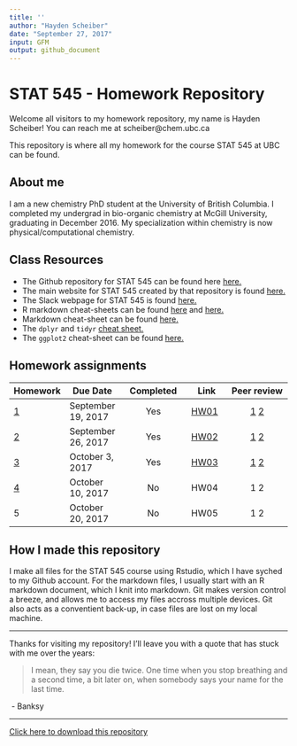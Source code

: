 ```yaml
---
title: ''
author: "Hayden Scheiber"
date: "September 27, 2017"
input: GFM
output: github_document
---
```


# STAT 545 - Homework Repository

Welcome all visitors to my homework repository, my name is Hayden Scheiber! You can reach me at scheiber@chem.ubc.ca

This repository is where all my homework for the course STAT 545 at UBC can be found.

## About me
I am a new chemistry PhD student at the University of British Columbia. I completed my undergrad in bio-organic chemistry at McGill University, graduating in December 2016.
My specialization within chemistry is now physical/computational chemistry. 

## Class Resources
- The Github repository for STAT 545 can be found here [here.](https://github.com/STAT545-UBC/STAT545-UBC.github.io.git "STAT 545 Respoitory")
- The main website for STAT 545 created by that repository is found [here.](http://stat545.com/ "STAT 545 Main Webpage")
- The Slack webpage for STAT 545 is found [here.](https://stat545-2017.slack.com "STAT 545 Slack Webpage")
- R markdown cheat-sheets can be found [here](https://www.rstudio.com/wp-content/uploads/2015/02/rmarkdown-cheatsheet.pdf "Cheat-sheet 1") and [here.](https://www.rstudio.com/wp-content/uploads/2016/03/rmarkdown-cheatsheet-2.0.pdf "Cheat sheet 2")
- Markdown cheat-sheet can be found [here.](https://github.com/adam-p/markdown-here/wiki/Markdown-Cheatsheet "Markdown Cheat-sheet")
- The `dplyr` and `tidyr` [cheat sheet.](https://www.rstudio.com/wp-content/uploads/2015/02/data-wrangling-cheatsheet.pdf "dylyr & tidyr Cheat-sheet")
- The `ggplot2` cheat-sheet can be found [here.](https://www.rstudio.com/wp-content/uploads/2015/03/ggplot2-cheatsheet.pdf "ggplot2 Cheat-sheet")

## Homework assignments

| Homework | Due Date | Completed | Link | Peer review |
| --- | --- | :---: | --- | :---: |
| [1](http://stat545.com/hw01_edit-README.html) | September 19, 2017 | Yes | [HW01](/hw01/README.md "Homework 1") | [1](https://github.com/Maria815/STAT545-hw01-guo-maria) [2](https://github.com/sepkamal/STAT545-hw01-kamal-sepehr) |
| [2](http://stat545.com/hw02_explore-gapminder-dplyr.html) | September 26, 2017 | Yes | [HW02](/hw02/README.md "Homework 2") | [1](https://github.com/auduman/stat545-hw-uduman-aisha/tree/master/hw02) [2](https://github.com/qiaoyuet/STAT545-hw-Tang-Qiaoyue/tree/master/hw02) |
| [3](http://stat545.com/hw03_dplyr-and-more-ggplot2.html) | October 3, 2017 | Yes | [HW03](/hw03/README.md "Homework 3") | [1](https://github.com/navysealtf9k/STAT545-hw-Farouk-Abdullah) [2](https://github.com/SonjaS1/STAT545-hw-surjanovic-sonja) |
| [4](http://stat545.com/hw04_tidy-data-joins.html) | October 10, 2017 | No | HW04 | 1 2 |
| 5 | October 20, 2017 | No | HW05 | 1 2 |

## How I made this repository
I make all files for the STAT 545 course using Rstudio, which I have syched to my Github account. For the markdown files, I usually start with an R markdown document, which I knit into markdown. Git makes version control a breeze, and allows me to access my files accross multiple devices. Git also acts as a conventient back-up, in case files are lost on my local machine.

---

Thanks for visiting my repository! I'll leave you with a quote that has stuck with me over the years:

> I mean, they say you die twice. One time when you stop breathing and a second 
time, a bit later on, when somebody says your name for the last time.

\ - Banksy

---

[Click here to download this repository](https://github.com/HScheiber/STAT545-hw-Scheiber-Hayden/archive/master.zip "Download")